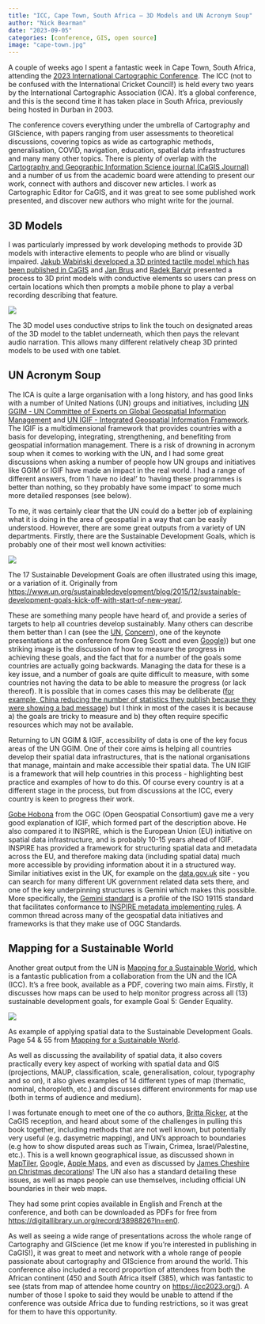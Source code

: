 ```yaml
---
title: "ICC, Cape Town, South Africa – 3D Models and UN Acronym Soup"
author: "Nick Bearman"
date: "2023-09-05"
categories: [conference, GIS, open source]
image: "cape-town.jpg"
---
```


A couple of weeks ago I spent a fantastic week in Cape Town, South Africa, attending the [2023 International Cartographic Conference](https://icc2023.org/). The ICC (not to be confused with the International Cricket Council!) is held every two years by the International Cartographic Association (ICA). It's a global conference, and this is the second time it has taken place in South Africa, previously being hosted in Durban in 2003.

The conference covers everything under the umbrella of Cartography and GIScience, with papers ranging from user assessments to theoretical discussions, covering topics as wide as cartographic methods, generalisation, COVID, navigation, education, spatial data infrastructures and many many other topics. There is plenty of overlap with the [Cartography and Geographic Information Science journal (CaGIS Journal)](https://www.tandfonline.com/toc/tcag20/current) and a number of us from the academic board were attending to present our work, connect with authors and discover new articles. I work as Cartographic Editor for CaGIS, and it was great to see some published work presented, and discover new authors who might write for the journal.

## 3D Models

I was particularly impressed by work developing methods to provide 3D models with interactive elements to people who are blind or visually impaired. [Jakub Wabiński developed a 3D printed tactile model which has been published in CaGIS](https://doi.org/10.1080/15230406.2022.2105747) and [Jan Brus](https://ica-abs.copernicus.org/articles/6/26/2023/ica-abs-6-26-2023.pdf) and [Radek Barvir](https://ica-abs.copernicus.org/articles/6/16/2023/ica-abs-6-16-2023.pdf) presented a process to 3D print models with conductive elements so users can press on certain locations which then prompts a mobile phone to play a verbal recording describing that feature.

![](2023-08-17-14.19.17-crop-1024x682.jpg)

The 3D model uses conductive strips to link the touch on designated areas of the 3D model to the tablet underneath, which then pays the relevant audio narration. This allows many different relatively cheap 3D printed models to be used with one tablet.

## UN Acronym Soup

The ICA is quite a large organisation with a long history, and has good links with a number of United Nations (UN) groups and initiatives, including [UN GGIM - UN Committee of Experts on Global Geospatial Information Management](https://ggim.un.org/) and [UN IGIF - Integrated Geospatial Information Framework](https://ggim.un.org/IGIF/). The IGIF is a multidimensional framework that provides countries with a basis for developing, integrating, strengthening, and benefiting from geospatial information management. There is a risk of drowning in acronym soup when it comes to working with the UN, and I had some great discussions when asking a number of people how UN groups and initiatives like GGIM or IGIF have made an impact in the real world. I had a range of different answers, from 'I have no idea!' to 'having these programmes is better than nothing, so they probably have some impact' to some much more detailed responses (see below).

To me, it was certainly clear that the UN could do a better job of explaining what it is doing in the area of geospatial in a way that can be easily understood. However, there are some great outputs from a variety of UN departments. Firstly, there are the Sustainable Development Goals, which is probably one of their most well known activities:

![](english_SDG_17goals_poster_all_languages_with_UN_emblem_1.png)

The 17 Sustainable Development Goals are often illustrated using this image, or a variation of it. Originally from <https://www.un.org/sustainabledevelopment/blog/2015/12/sustainable-development-goals-kick-off-with-start-of-new-year/>.

These are something many people have heard of, and provide a series of targets to help all countries develop sustainably. Many others can describe them better than I can (see the [UN](https://www.un.org/sustainabledevelopment/blog/2015/12/sustainable-development-goals-kick-off-with-start-of-new-year/), [Concern](https://www.concern.org.uk/news/explained-sustainable-development-goals?gclid=Cj0KCQjwi7GnBhDXARIsAFLvH4lM4-bHBBC_fEf5it4RH2z7FtYKMrD4tblEeo2g38dO33BIUgiYMwwaAqsEEALw_wcB)), one of the keynote presentations at the conference from Greg Scott and even [Google](https://www.concern.org.uk/news/explained-sustainable-development-goals?gclid=Cj0KCQjwi7GnBhDXARIsAFLvH4lM4-bHBBC_fEf5it4RH2z7FtYKMrD4tblEeo2g38dO33BIUgiYMwwaAqsEEALw_wcB))) but one striking image is the discussion of how to measure the progress in achieving these goals, and the fact that for a number of the goals some countries are actually going backwards. Managing the data for these is a key issue, and a number of goals are quite difficult to measure, with some countries not having the data to be able to measure the progress (or lack thereof). It is possible that in comes cases this may be deliberate ([for example, China reducing the number of statistics they publish because they were showing a bad message](https://www.reuters.com/world/white-house-raimondo-will-tell-china-that-us-is-not-seeking-decouple-2023-08-22/)) but I think in most of the cases it is because a) the goals are tricky to measure and b) they often require specific resources which may not be available.

Returning to UN GGIM & IGIF, accessibility of data is one of the key focus areas of the UN GGIM. One of their core aims is helping all countries develop their spatial data infrastructures, that is the national organisations that manage, maintain and make accessible their spatial data. The UN IGIF is a framework that will help countries in this process - highlighting best practice and examples of how to do this. Of course every country is at a different stage in the process, but from discussions at the ICC, every country is keen to progress their work.

[Gobe Hobona](https://www.ogc.org/about/team/gobe-hobona-ph-d/) from the OGC (Open Geospatial Consortium) gave me a very good explanation of IGIF, which formed part of the description above. He also compared it to INSPIRE, which is the European Union (EU) initiative on spatial data infrastructure, and is probably 10-15 years ahead of IGIF. INSPIRE has provided a framework for structuring spatial data and metadata across the EU, and therefore making data (including spatial data) much more accessible by providing information about it in a structured way. Similar initiatives exist in the UK, for example on the [data.gov.uk](http://data.gov.uk/) site - you can search for many different UK government related data sets there, and one of the key underpinning structures is Gemini which makes this possible. More specifically, the [Gemini standard](https://www.agi.org.uk/uk-gemini/) is a profile of the ISO 19115 standard that facilitates conformance to [INSPIRE metadata implementing rules](https://www.agi.org.uk/gemini/40-gemini/1037-uk-gemini-standard-and-inspire-implementing-rules/). A common thread across many of the geospatial data initiatives and frameworks is that they make use of OGC Standards.

## Mapping for a Sustainable World

Another great output from the UN is [Mapping for a Sustainable World](https://digitallibrary.un.org/record/3898826?ln=en0), which is a fantastic publication from a collaboration from the UN and the ICA (ICC). It's a free book, available as a PDF, covering two main aims. Firstly, it discusses how maps can be used to help monitor progress across all (13) sustainable development goals, for example Goal 5: Gender Equality.

![](un-msw-gender-equality-1024x728.png)

As example of applying spatial data to the Sustainable Development Goals. Page 54 & 55 from [Mapping for a Sustainable World](https://digitallibrary.un.org/record/3898826?ln=en0).

As well as discussing the availability of spatial data, it also covers practically every key aspect of working with spatial data and GIS (projections, MAUP, classification, scale, generalisation, colour, typography and so on), it also gives examples of 14 different types of map (thematic, nominal, choropleth, etc.) and discusses different environments for map use (both in terms of audience and medium).

I was fortunate enough to meet one of the co authors, [Britta Ricker](https://bricker0.github.io/), at the CaGIS reception, and heard about some of the challenges in pulling this book together, including methods that are not well known, but potentially very useful (e.g. dasymetric mapping), and UN's approach to boundaries (e.g how to show disputed areas such as Tiwain, Crimea, Israel/Palestine, etc.). This is a well known geographical issue, as discussed shown in [MapTiler](https://documentation.maptiler.com/hc/en-us/articles/4405462162065-Disputed-borders-on-your-maps), [Go](https://uxdesign.cc/how-does-google-maps-handle-disputed-territories-5544baa2a91b)o[gl](https://www.theguardian.com/technology/shortcuts/2016/aug/10/google-maps-disputed-territories-palestineishere)e, [Apple Maps](https://theworld.org/stories/2019-12-10/how-do-maps-handle-disputed-borders), and even as discussed by [James Cheshire on Christmas decorations](https://jcheshire.com/christmas/the-contested-borders-on-my-christmas-tree/)! The UN also has a standard detailing these issues, as well as maps people can use themselves, including official UN boundaries in their web maps.

They had some print copies available in English and French at the conference, and both can be downloaded as PDFs for free from <https://digitallibrary.un.org/record/3898826?ln=en0>.

As well as seeing a wide range of presentations across the whole range of Cartography and GIScience (let me know if you're interested in publishing in CaGIS!), it was great to meet and network with a whole range of people passionate about cartography and GIScience from around the world. This conference also included a record proportion of attendees from both the African continent (450 and South Africa itself (385), which was fantastic to see (stats from map of attendee home country on <https://icc2023.org/>). A number of those I spoke to said they would be unable to attend if the conference was outside Africa due to funding restrictions, so it was great for them to have this opportunity.

